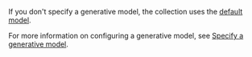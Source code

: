 If you don't specify a generative model, the collection uses the [default model](#available-models).

For more information on configuring a generative model, see [Specify a generative model](/developers/weaviate/manage-data/collections#specify-a-generative-module).